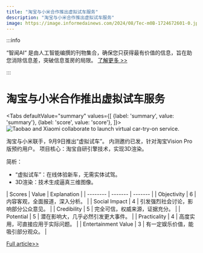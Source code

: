 ```yaml
---
title: "淘宝与小米合作推出虚拟试车服务"
description: "淘宝与小米合作推出虚拟试车服务"
image: https://image.informedainews.com/2024/08/Tec-m0B-1724672601-0.jpg
---
```



:::info

“智闻AI“ 是由人工智能编撰的刊物集合，确保您只获得最有价值的信息，旨在助您消除信息差，突破信息茧房的局限。  [了解更多 >>](/)

:::

# 淘宝与小米合作推出虚拟试车服务


<Tabs
	defaultValue="summary"
	values={[
	{label: 'summary', value: 'summary'},
	{label: 'score', value: 'score'},
]}>
<TabItem value="summary">
<img
  src="https://image.informedainews.com/2024/08/Tec-m0B-1724672601-0.jpg"
  alt="Taobao and Xiaomi collaborate to launch virtual car-try-on service."
/>



淘宝与小米联手，9月9日推出“虚拟试车”。
内测邀约已发，针对淘宝Vision Pro版预约用户。
项目核心：淘宝自研引擎技术，实现3D渲染。

简析：
- “虚拟试车”：在线体验新车，无需实体试驾。
- 3D渲染：技术生成逼真三维图像。
</TabItem>
<TabItem value="score">
	| Scores     | Value   | Explanation |
	| -------- | ------- | ------- |
	| Objectivity  | 6    | 内容客观，全面报道，深入分析。    |
	| Social Impact | 4     | 引发强烈社会讨论，影响部分公众意见。    |
	| Credibility    | 5    | 完全可信，权威来源，证据充分。    |
	| Potential    | 5    | 潜在影响大，几乎必然引发更大事件。    |
	| Practicality    | 4    | 高度实用，可直接应用于实际问题。    |
	| Entertainment Value    | 3    | 有一定娱乐价值，能吸引部分观众。    |
</TabItem>
</Tabs>

[Full article>>](https://www.cnbeta.com.tw/articles/tech/1443477.htm)
